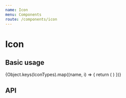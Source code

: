```yaml
---
name: Icon
menu: Components
route: /components/icon
---
```



# Icon

## Basic usage

<Playground>
  <div>
    {Object.keys(IconTypes).map((name, i) => {
      return (
        <React.Fragment key={i}>
          <Icon name={name} />
        </React.Fragment>
      )
    })}
  </div>
</Playground>

## API

<Props of={Icon} />
